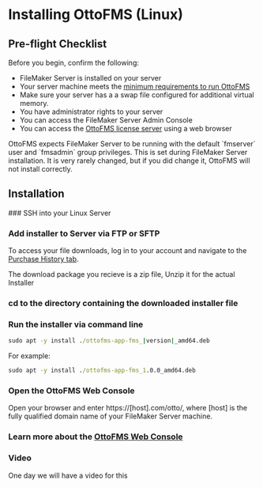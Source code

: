 
# Installing OttoFMS (Linux)

## Pre-flight Checklist

Before you begin, confirm the following:

- FileMaker Server is installed on your server
- Your server machine meets the [minimum requirements to run OttoFMS](/tech-specs)
- Make sure your server has a a swap file configured for additional virtual memory.
- You have administrator rights to your server
- You can access the FileMaker Server Admin Console
- You can access the [OttoFMS license server](https://edd-sl-proxy.geistgate.com) using a web browser

<Callout type="warning">
	OttoFMS expects FileMaker Server to be running with the default `fmserver`
	user and `fmsadmin` group privileges. This is set during FileMaker Server
	installation. It is very rarely changed, but if you did change it, OttoFMS
	will not install correctly.
</Callout>

## Installation

<Steps>
### SSH into your Linux Server

### Add installer to Server via FTP or SFTP

To access your file downloads, log in to your account and navigate to the [Purchase History tab](https://www.geistinteractive.com/account/?_gl=1*vbuibo*_ga*MjEyNjIwMjQxOC4xNjkzNDIzOTk0*_ga_XSEJBWFBW9*MTY5NDgxNzQ3MC4xMC4xLjE2OTQ4MTg1NTQuMC4wLjA.#tab-id-2).

The download package you recieve is a zip file, Unzip it for the actual Installer

### cd to the directory containing the downloaded installer file

### Run the installer via command line

```cmd copy
sudo apt -y install ./ottofms-app-fms_|version|_amd64.deb
```

For example:

```cmd copy
sudo apt -y install ./ottofms-app-fms_1.0.0_amd64.deb
```

### Open the OttoFMS Web Console

Open your browser and enter https://[host].com/otto/, where [host] is the fully qualified domain name of your FileMaker Server machine.

### Learn more about the [OttoFMS Web Console](../otto-console/dashboard)

 </Steps>

### Video

One day we will have a video for this
